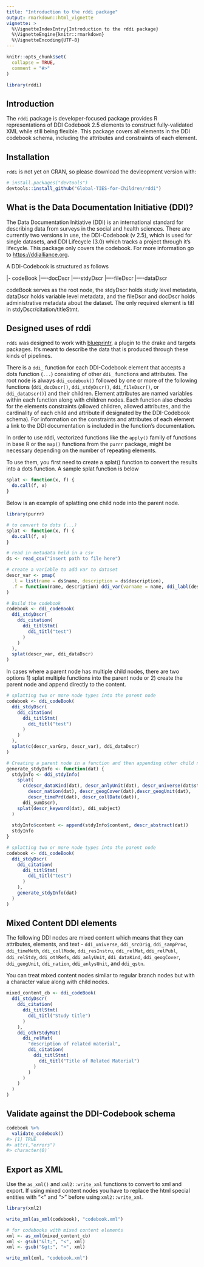 ```yaml
---
title: "Introduction to the rddi package"
output: rmarkdown::html_vignette
vignette: >
  %\VignetteIndexEntry{Introduction to the rddi package}
  %\VignetteEngine{knitr::rmarkdown}
  %\VignetteEncoding{UTF-8}
---
```


```r
knitr::opts_chunk$set(
  collapse = TRUE,
  comment = "#>"
)
```

```r
library(rddi)
```

## Introduction

The `rddi` package is developer-focused package provides R representations of DDI Codebook 2.5 elements to construct fully-validated XML while still being flexible. This package covers all elements in the DDI codebook schema, including the attributes and constraints of each element. 

## Installation

`rddi` is not yet on CRAN, so please download the devleopment version with: 

```r
# install.packages("devtools")
devtools::install_github("Global-TIES-for-Children/rddi")
```

## What is the Data Documentation Initiative (DDI)?

The Data Documentation Initiative (DDI) is an international standard for describing data from surveys in the social and health sciences. There are currently two versions in use, the DDI-Codebook (v 2.5), which is used for single datasets, and DDI Lifecycle (3.0) which tracks a project through it's lifecycle. This package only covers the codebook. For more information go to <https://ddialliance.org>.

A DDI-Codebook is structured as follows

|- codeBook
|----docDscr
|----stdyDscr
|----fileDscr
|----dataDscr

codeBook serves as the root node, the stdyDscr holds study level metadata, dataDscr holds variable level metadata, and the fileDscr and docDscr holds administrative metadata about the dataset. The only required element is titl in stdyDscr/citation/titleStmt.

## Designed uses of rddi

`rddi` was designed to work with [blueprintr](https://github.com/nyuglobalties/blueprintr), a plugin to the drake and targets packages. It's meant to describe the data that is produced through these kinds of pipelines. 

There is a `ddi_` function for each DDI-Codebook element that accepts a dots function  (`...`) consisting of other `ddi_` functions and attributes. The root node is always `ddi_codebook()` followed by one or more of the following functions (`ddi_docDscr()`, `ddi_stdyDscr()`, `ddi_fileDscr()`, or `ddi_dataDscr()`) and their children. Element attributes are named variables within each function along with children nodes. Each function also checks for the elements constraints (allowed children, allowed attributes, and the cardinality of each child and attribute if designated by the DDI-Codebook schema). For information on the constraints and attributes of each element a link to the DDI documentation is included in the function's documentation.
 
In order to use rddi, vectorized functions like the `apply()` family of functions in base R or the `map()` functions from the `purrr` package, might be necessary depending on the number of repeating elements. 

To use them, you first need to create a splat() function to convert the results into a dots function. A sample splat function is below

```r
splat <- function(x, f) {
  do.call(f, x)
}
```

Below is an example of splatting one child node into the parent node.

```r
library(purrr)

# to convert to dots (...)
splat <- function(x, f) {
  do.call(f, x)
}

# read in metadata held in a csv
ds <- read_csv("insert path to file here")

# create a variable to add var to dataset
descr_var <- pmap(
  .l = list(name = ds$name, description = ds$description),
  .f = function(name, description) ddi_var(varname = name, ddi_labl(description))
)

# Build the codebook
codebook <- ddi_codeBook(
  ddi_stdyDscr(
    ddi_citation(
      ddi_titlStmt(
        ddi_titl("test")
      )
    )
  ),
  splat(descr_var, ddi_dataDscr) 
)
```

In cases where a parent node has multiple child nodes, there are two options 1) splat multiple functions into the parent node or 2) create the parent node and append directly to the content.

```r

# splatting two or more node types into the parent node
codebook <- ddi_codeBook(
  ddi_stdyDscr(
    ddi_citation(
      ddi_titlStmt(
        ddi_titl("test")
      )
    )
  ),
  splat(c(descr_varGrp, descr_var), ddi_dataDscr) 
)
```

```r

# Creating a parent node in a function and then appending other child nodes to the content. The below works best with a YAML or JSON data source.
generate_stdyInfo <- function(dat) {
  stdyInfo <- ddi_stdyInfo(
    splat(
      c(descr_dataKind(dat), descr_anlyUnit(dat), descr_universe(dat$stdyDscr$stdyInfo$sumDscr$universe),
        descr_nation(dat), descr_geogCover(dat),descr_geogUnit(dat),
        descr_timePrd(dat), descr_collDate(dat)),
      ddi_sumDscr),
    splat(descr_keyword(dat), ddi_subject)
  )
  
  stdyInfo$content <- append(stdyInfo$content, descr_abstract(dat))
  stdyInfo
}

# splatting two or more node types into the parent node
codebook <- ddi_codeBook(
  ddi_stdyDscr(
    ddi_citation(
      ddi_titlStmt(
        ddi_titl("test")
      )
    ),
    generate_stdyInfo(dat)
  )
)
```

## Mixed Content DDI elements

The following DDI nodes are mixed content which means that they can attributes, elements, and text - `ddi_universe`, `ddi_srcOrig`, `ddi_sampProc`, `ddi_timeMeth`, `ddi_collMode`, `ddi_resInstru`, `ddi_relMat`, `ddi_relPubl`, `ddi_relStdy`, `ddi_othRefs`, `ddi_anlyUnit`, `ddi_dataKind`, `ddi_geogCover`, `ddi_geogUnit`, `ddi_nation`, `ddi_anlysUnit`, and `ddi_qstn`.

You can treat mixed content nodes similar to regular branch nodes but with a character value along with child nodes.

```r
mixed_content_cb <- ddi_codeBook(
  ddi_stdyDscr(
    ddi_citation(
      ddi_titlStmt(
        ddi_titl("Study title")
      )
    ),
    ddi_othrStdyMat(
      ddi_relMat(
        "description of related material",
        ddi_citation(
          ddi_titlStmt(
            ddi_titl("Title of Related Material")
          )
        )
      )
    )
  )
)
```

## Validate against the DDI-Codebook schema 

```r
codebook %>% 
  validate_codebook()
#> [1] TRUE
#> attr(,"errors")
#> character(0)`
```

## Export as XML

Use the `as_xml()` and `xml2::write_xml` functions to convert to xml and export. If using mixed content nodes you have to replace the html special entities with "<" and ">" before using `xml2::write_xml`.

```r
library(xml2)

write_xml(as_xml(codebook), "codebook.xml")

# for codebooks with mixed content elements
xml <- as_xml(mixed_content_cb)
xml <- gsub("&lt;", "<", xml)
xml <- gsub("&gt;", ">", xml)

write_xml(xml, "codebook.xml")
```
